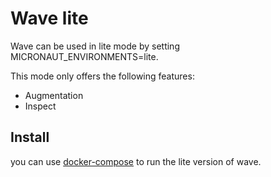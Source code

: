 # Wave lite

Wave can be used in lite mode by setting MICRONAUT_ENVIRONMENTS=lite.

This mode only offers the following features:
- Augmentation
- Inspect

## Install

you can use [docker-compose](https://github.com/seqeralabs/wave/blob/master/docker-compose.yml) to run the lite version of wave.

